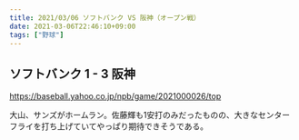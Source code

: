 ```yaml
---
title: 2021/03/06 ソフトバンク VS 阪神（オープン戦）
date: 2021-03-06T22:46:10+09:00
tags: ["野球"]
---
```


## ソフトバンク 1 - 3 阪神

https://baseball.yahoo.co.jp/npb/game/2021000026/top

大山、サンズがホームラン。佐藤輝も1安打のみだったものの、大きなセンターフライを打ち上げていてやっぱり期待できそうである。
